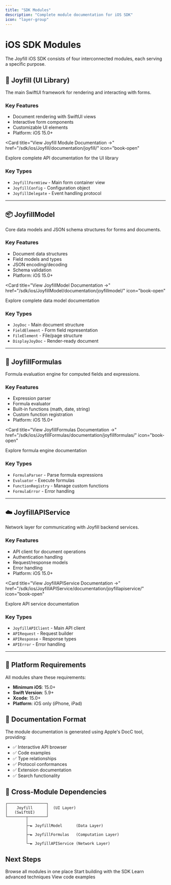 ```yaml
---
title: "SDK Modules"
description: "Complete module documentation for iOS SDK"
icon: "layer-group"
---
```


# iOS SDK Modules

The Joyfill iOS SDK consists of four interconnected modules, each serving a specific purpose.

## 🎨 Joyfill (UI Library)

The main SwiftUI framework for rendering and interacting with forms.

### Key Features
- Document rendering with SwiftUI views
- Interactive form components
- Customizable UI elements
- Platform: iOS 15.0+

<Card 
  title="View Joyfill Module Documentation →" 
  href="/sdk/ios/Joyfill/documentation/joyfill/"
  icon="book-open"
>
  Explore complete API documentation for the UI library
</Card>

### Key Types
- `JoyfillFormView` - Main form container view
- `JoyfillConfig` - Configuration object
- `JoyfillDelegate` - Event handling protocol

---

## 📦 JoyfillModel

Core data models and JSON schema structures for forms and documents.

### Key Features
- Document data structures
- Field models and types
- JSON encoding/decoding
- Schema validation
- Platform: iOS 15.0+

<Card 
  title="View JoyfillModel Documentation →" 
  href="/sdk/ios/JoyfillModel/documentation/joyfillmodel/"
  icon="book-open"
>
  Explore complete data model documentation
</Card>

### Key Types
- `JoyDoc` - Main document structure
- `FieldElement` - Form field representation
- `FileElement` - File/page structure
- `DisplayJoyDoc` - Render-ready document

---

## 🧮 JoyfillFormulas

Formula evaluation engine for computed fields and expressions.

### Key Features
- Expression parser
- Formula evaluator
- Built-in functions (math, date, string)
- Custom function registration
- Platform: iOS 15.0+

<Card 
  title="View JoyfillFormulas Documentation →" 
  href="/sdk/ios/JoyfillFormulas/documentation/joyfillformulas/"
  icon="book-open"
>
  Explore formula engine documentation
</Card>

### Key Types
- `FormulaParser` - Parse formula expressions
- `Evaluator` - Execute formulas
- `FunctionRegistry` - Manage custom functions
- `FormulaError` - Error handling

---

## ☁️ JoyfillAPIService

Network layer for communicating with Joyfill backend services.

### Key Features
- API client for document operations
- Authentication handling
- Request/response models
- Error handling
- Platform: iOS 15.0+

<Card 
  title="View JoyfillAPIService Documentation →" 
  href="/sdk/ios/JoyfillAPIService/documentation/joyfillapiservice/"
  icon="book-open"
>
  Explore API service documentation
</Card>

### Key Types
- `JoyfillAPIClient` - Main API client
- `APIRequest` - Request builder
- `APIResponse` - Response types
- `APIError` - Error handling

---

## 🔧 Platform Requirements

All modules share these requirements:

- **Minimum iOS**: 15.0+
- **Swift Version**: 5.9+
- **Xcode**: 15.0+
- **Platform**: iOS only (iPhone, iPad)

## 📖 Documentation Format

The module documentation is generated using Apple's DocC tool, providing:

- ✅ Interactive API browser
- ✅ Code examples
- ✅ Type relationships
- ✅ Protocol conformances
- ✅ Extension documentation
- ✅ Search functionality

## 🔗 Cross-Module Dependencies

```
┌─────────────────┐
│    Joyfill      │  (UI Layer)
│   (SwiftUI)     │
└────────┬────────┘
         │
         ├─► JoyfillModel      (Data Layer)
         │
         ├─► JoyfillFormulas   (Computation Layer)
         │
         └─► JoyfillAPIService (Network Layer)
```

## Next Steps

<CardGroup cols={2}>
  <Card title="Full API Reference" icon="book-open" href="/ios-api-reference/index.html">
    Browse all modules in one place
  </Card>
  <Card title="Getting Started" icon="rocket" href="/ios/getting-started/quickstart">
    Start building with the SDK
  </Card>
  <Card title="Guides" icon="map" href="/ios/guides/modes">
    Learn advanced techniques
  </Card>
  <Card title="Examples" icon="code" href="/ios/api-reference/functions">
    View code examples
  </Card>
</CardGroup>

